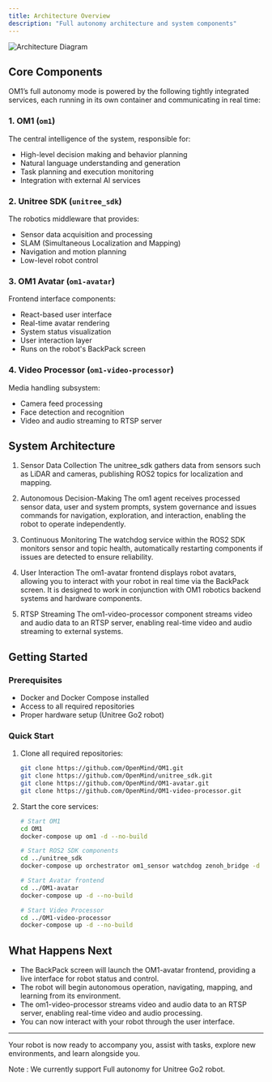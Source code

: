 ```yaml
---
title: Architecture Overview
description: "Full autonomy architecture and system components"
---
```


![Architecture Diagram](../assets/full_autonomy_architecture.png)

## Core Components
OM1’s full autonomy mode is powered by the following tightly integrated services, each running in its own container and communicating in real time:

### 1. OM1 (`om1`)
The central intelligence of the system, responsible for:
- High-level decision making and behavior planning
- Natural language understanding and generation
- Task planning and execution monitoring
- Integration with external AI services

### 2. Unitree SDK (`unitree_sdk`)
The robotics middleware that provides:
- Sensor data acquisition and processing
- SLAM (Simultaneous Localization and Mapping)
- Navigation and motion planning
- Low-level robot control

### 3. OM1 Avatar (`om1-avatar`)
Frontend interface components:
- React-based user interface
- Real-time avatar rendering
- System status visualization
- User interaction layer
- Runs on the robot's BackPack screen

### 4. Video Processor (`om1-video-processor`)
Media handling subsystem:
- Camera feed processing
- Face detection and recognition
- Video and audio streaming to RTSP server

## System Architecture
1. Sensor Data Collection
    The unitree_sdk gathers data from sensors such as LiDAR and cameras, publishing ROS2 topics for localization and mapping.

2. Autonomous Decision-Making
    The om1 agent receives processed sensor data, user and system prompts, system governance and issues commands for navigation, exploration, and interaction, enabling the robot to operate independently.

3. Continuous Monitoring
    The watchdog service within the ROS2 SDK monitors sensor and topic health, automatically restarting components if issues are detected to ensure reliability.

4. User Interaction
    The om1-avatar frontend displays robot avatars, allowing you to interact with your robot in real time via the BackPack screen. It is designed to work in conjunction with OM1 robotics backend systems and hardware components.

5. RTSP Streaming
    The om1-video-processor component streams video and audio data to an RTSP server, enabling real-time video and audio streaming to external systems.

## Getting Started

### Prerequisites
- Docker and Docker Compose installed
- Access to all required repositories
- Proper hardware setup (Unitree Go2 robot)

### Quick Start
1. Clone all required repositories:
   ```bash
   git clone https://github.com/OpenMind/OM1.git
   git clone https://github.com/OpenMind/unitree_sdk.git
   git clone https://github.com/OpenMind/OM1-avatar.git
   git clone https://github.com/OpenMind/OM1-video-processor.git
   ```

2. Start the core services:
   ```bash
   # Start OM1
   cd OM1
   docker-compose up om1 -d --no-build

   # Start ROS2 SDK components
   cd ../unitree_sdk
   docker-compose up orchestrator om1_sensor watchdog zenoh_bridge -d --no-build

   # Start Avatar frontend
   cd ../OM1-avatar
   docker-compose up -d --no-build

   # Start Video Processor
   cd ../OM1-video-processor
   docker-compose up -d --no-build
   ```

## What Happens Next

- The BackPack screen will launch the OM1-avatar frontend, providing a live interface for robot status and control.
- The robot will begin autonomous operation, navigating, mapping, and learning from its environment.
- The om1-video-processor streams video and audio data to an RTSP server, enabling real-time video and audio processing.
- You can now interact with your robot through the user interface.

---

Your robot is now ready to accompany you, assist with tasks, explore new environments, and learn alongside you.

Note : We currently support Full autonomy for Unitree Go2 robot.